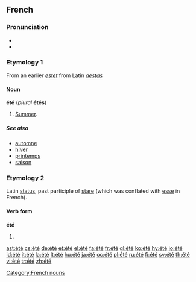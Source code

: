 {{also|ete}}
==French==

===Pronunciation===
* {{IPA|/e.te/|lang=fr}}
* {{SAMPA|/e.te/}}

===Etymology 1===
From an earlier ''[[estet]]'' from Latin ''[[aestas]]''

====Noun====
'''été''' {{m}} (''plural'' '''étés''')

# [[summer|Summer]].

=====See also=====
* [[automne]]
* [[hiver]]
* [[printemps]]
* [[saison]]

===Etymology 2===
Latin [[status]], past participle of [[stare]] (which was conflated with [[esse]] in French).

====Verb form====
'''été'''

# {{past participle of|lang=French|[[être]]}}

[[Category:French nouns]]

[[ast:été]]
[[cs:été]]
[[de:été]]
[[et:été]]
[[el:été]]
[[fa:été]]
[[fr:été]]
[[gl:été]]
[[ko:été]]
[[hy:été]]
[[io:été]]
[[id:été]]
[[it:été]]
[[la:été]]
[[lt:été]]
[[hu:été]]
[[ja:été]]
[[oc:été]]
[[pl:été]]
[[ru:été]]
[[fi:été]]
[[sv:été]]
[[th:été]]
[[vi:été]]
[[tr:été]]
[[zh:été]]